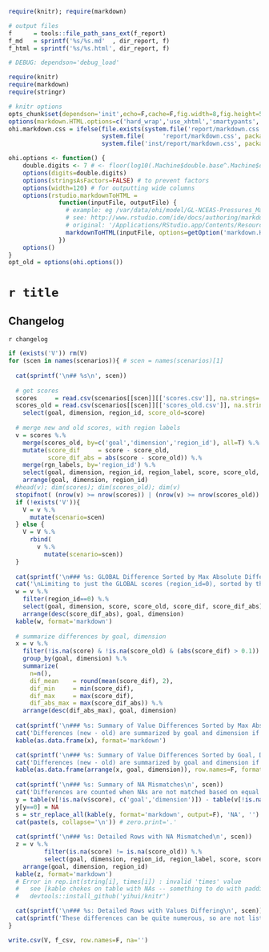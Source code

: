 ```r
require(knitr); require(markdown)

# output files
f      = tools::file_path_sans_ext(f_report)
f_md   = sprintf('%s/%s.md'  , dir_report, f)
f_html = sprintf('%s/%s.html', dir_report, f)
```

```r
# DEBUG: dependson='debug_load'

require(knitr)
require(markdown)
require(stringr)

# knitr options
opts_chunk$set(dependson='init',echo=F,cache=F,fig.width=8,fig.height=5)
options(markdown.HTML.options=c('hard_wrap','use_xhtml','smartypants','toc')) # exclude 'base64_images'
ohi.markdown.css = ifelse(file.exists(system.file('report/markdown.css', package='ohicore')),
                          system.file(     'report/markdown.css', package='ohicore'),
                          system.file('inst/report/markdown.css', package='ohicore'))

ohi.options <- function() {
    double.digits <- 7 # <- floor(log10(.Machine$double.base^.Machine$double.digits)) 
    options(digits=double.digits)
    options(stringsAsFactors=FALSE) # to prevent factors
    options(width=120) # for outputting wide columns
    options(rstudio.markdownToHTML = 
              function(inputFile, outputFile) {      
                # example: eg /var/data/ohi/model/GL-NCEAS-Pressures_Matrix/report9.Rmd
                # see: http://www.rstudio.com/ide/docs/authoring/markdown_custom_rendering
                # original: '/Applications/RStudio.app/Contents/Resources/resources/markdown.css'
                markdownToHTML(inputFile, options=getOption('markdown.HTML.options'), outputFile, stylesheet=ohi.markdown.css)   
              })
    options()
}
opt_old = options(ohi.options())
```

# `r title`

## Changelog
`r changelog`


```r
if (exists('V')) rm(V)
for (scen in names(scenarios)){ # scen = names(scenarios)[1]
  
  cat(sprintf('\n## %s\n', scen))
  
  # get scores
  scores     = read.csv(scenarios[[scen]][['scores.csv']], na.strings='')
  scores_old = read.csv(scenarios[[scen]][['scores_old.csv']], na.strings=c('','NA')) %.%
    select(goal, dimension, region_id, score_old=score)
  
  # merge new and old scores, with region labels
  v = scores %.%
    merge(scores_old, by=c('goal','dimension','region_id'), all=T) %.%
    mutate(score_dif     = score - score_old,
           score_dif_abs = abs(score - score_old)) %.%
    merge(rgn_labels, by='region_id') %.%
    select(goal, dimension, region_id, region_label, score, score_old, score_dif, score_dif_abs) %.%
    arrange(goal, dimension, region_id)
  #head(v); dim(scores); dim(scores_old); dim(v)
  stopifnot( (nrow(v) >= nrow(scores)) | (nrow(v) >= nrow(scores_old)) )
  if (!exists('V')){
    V = v %.%
      mutate(scenario=scen)
  } else {
    V = V %.%
      rbind(
        v %.%
          mutate(scenario=scen))
  }
  
  cat(sprintf('\n### %s: GLOBAL Difference Sorted by Max Absolute Difference\n', scen))
  cat('\nLimiting to just the GLOBAL scores (region_id=0), sorted by the maximum absolute difference.\n')
  w = v %.%
    filter(region_id==0) %.%
    select(goal, dimension, score, score_old, score_dif, score_dif_abs) %.%
    arrange(desc(score_dif_abs), goal, dimension)
  kable(w, format='markdown')
  
  # summarize differences by goal, dimension
  x = v %.%
    filter(!is.na(score) & !is.na(score_old) & (abs(score_dif) > 0.1)) %.%
    group_by(goal, dimension) %.%
    summarize(
      n=n(),
      dif_mean    = round(mean(score_dif), 2),
      dif_min     = min(score_dif),
      dif_max     = max(score_dif),
      dif_abs_max = max(score_dif_abs)) %.%
    arrange(desc(dif_abs_max), goal, dimension)
  
  cat(sprintf('\n### %s: Summary of Value Differences Sorted by Max Absolute Difference\n', scen))
  cat('Differences (new - old) are summarized by goal and dimension if greater than 0.1, and do not count any differences between NAs.\n\n')  
  kable(as.data.frame(x), format='markdown')

  cat(sprintf('\n### %s: Summary of Value Differences Sorted by Goal, Dimension\n', scen))
  cat('Differences (new - old) are summarized by goal and dimension if greater than 0.1, and do not count any differences between NAs.\n\n')  
  kable(as.data.frame(arrange(x, goal, dimension)), row.names=F, format='markdown')
  
  cat(sprintf('\n### %s: Summary of NA Mismatches\n', scen))
  cat('Differences are counted when NAs are not matched based on equal goal, dimension and region_id.\n\n')
  y = table(v[!is.na(v$score), c('goal','dimension')]) - table(v[!is.na(v$score_old), c('goal','dimension')])
  y[y==0] = NA
  s = str_replace_all(kable(y, format='markdown', output=F), 'NA', '')
  cat(paste(s, collapse='\n')) # zero.print='.'
  
  cat(sprintf('\n### %s: Detailed Rows with NA Mismatched\n', scen))
  z = v %.%
          filter(is.na(score) != is.na(score_old)) %.%
          select(goal, dimension, region_id, region_label, score, score_old) %.%
    arrange(goal, dimension, region_id)
  kable(z, format='markdown')
  # Error in rep.int(string[i], times[i]) : invalid 'times' value
  #   see [kable chokes on table with NAs -- something to do with padding #720](https://github.com/yihui/knitr/issues/720): fixed in dev version
  #   devtools::install_github('yihui/knitr')

  cat(sprintf('\n### %s: Detailed Rows with Values Differing\n', scen))
  cat(sprintf('These differences can be quite numerous, so are not listed in this report. Please open the spreadsheet `%s` and sort or filter by `score_dif` or other fields.\n\n', basename(f_csv)))
}

write.csv(V, f_csv, row.names=F, na='')
```


